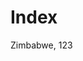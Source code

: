 # Index
Zimbabwe, 123

[^1]: This threshold is like the value of 1mm sometimes suggested by
    WMO. The smallest value usually recorded is 0.1mm, but we find
    stations are not equally conscientious in recording very small
    amounts. So, if 0.1mm is used, then it is harder to compare the
    pattern of rainfall at different stations. Records also differ in
    their attitudes on rounding. So, some records have far fewer values
    of 0.9 or 1.1mm than others. There is also an old issue that some
    stations used to measure in inches and the smallest value was then
    0.01 inches. This translates to 0.3mm and higher values are 0.5, 0.8
    and 1mm. So 0.9mm is not possible in data that used to be in inches.
    Hence the threshold of 0.85mm is a practical way of implementing
    "1mm and above".

[^2]: The body of the boxplot is not blue by default. For this, choose
    ***Boxplot Options*** in Fig. 2.2e, then choose the ***Geom
    Parameters*** tab and change the ***Fill colour*** to your choice.

[^3]: This is partly because the "Omit Missing Values" checkbox in Fig.
    2.3c was left unchecked. Coping with missing values in the data,
    when summaries are calculated, is a complex issue. It is discussed
    in detail in Chapter 6.

[^4]: The graph in Fig. 2.4k also starts from 0. This used the Yaxis tab
    in Fig. 2.3j.

[^5]: R is case sensitive. So Date and date are different variable
    names. Hence make sure you use Date as the new name.

[^6]: If the names of your date columns are not the same, then use the
    Options sub-dialogue to tell R-Instat which columns to match.

[^7]: The missing values are because a full join was used in the merging
    process. The satellite data are up to 2015, while the observed data
    are to 2013. One way of avoiding the problem is to use a Left Join
    instead.

[^8]: Use Tools \> Options \> Data View to change these values. However,
    this may have a speed effect on R-Instat.

[^9]: This is the Dodoma data used in Chapter 2. Use ***File \> Open
    from Library \> Instat \> Climatic \> Original Climate Guide Data***
    and choose ***Dodoma*** to open these data.

[^10]: An R data book is special to R-Instat. Hence these RDS files
    cannot be opened directly in R, for example in RStudio. We describe,
    in Section 3.3 how you can transfer your R-Instat work to RStudio.

[^11]: Changing the number of significant figures does not change any of
    the data in R at all. It just changes how it is presented in the
    grid. If you do want to change the number, then use the R-Instat
    Calculator with Prepare \> Column: Calculate \> Calculations, where
    the maths keyboard has round and various other functions that can be
    applied.

[^12]: This can be changed if not appropriate.

[^13]: Sometimes the graph in the R viewer does not seem to appear, or
    it appears and then disappears again. This is because it is on a
    totally separate window. In this case look in the R-Instat icon in
    the taskbar at the bottom of the screen.

[^14]: The extra feature in Fig. 3.4 is the date of each outlier, which
    helps in the quality control. This is provided by the label argument
    in the ***Describe \> Specific \> Scatter Plot*** dialogue in Fig.
    3.4h.

[^15]: Though a "list" is something different in R.

[^16]: We could alternatively have used Climatic \> Tidy and Examine \>
    Replace Values in R-Instat and then changed the columns to be
    numeric. But it is simpler to do a Find and Replace in Excel.

[^17]: Use Climatic \> Tidy and Examine \> Replace Values.

[^18]: This issue was with Climsoft Version 3.2. The problem has been
    resolved in later versions.

[^19]: They use ***Describe \> Specific \> Line Plot*** dialogue, with
    the ***Date*** column as the x-variable.

[^20]: To filter, one way is to return to the data, and right-click to
    set up the filter. Alternatively press the Data Options button in
    any dialogue, here Fig. 5.2h. Then filter to select just the first
    station.

[^21]: The Climatic \> dates \> Use Date dialogue is used to generate
    the quarters.

[^22]: In Section 3.3 we show how a skew boxplot may be constructed as a
    preferred graph for rainfall data.

[^23]: From the main ***Climatic \> Check Data \> Boxplot*** dialogue,
    with ***Tmin*** as the variable, use ***Plot Options \> Layer \>
    Add*** to give Fig. 5.3j. Include ***Tmax*** as the y, Fig. 5.3j,
    then use the ***Layer Parameters*** tab, Fig. 5.3j, and set the
    ***Outlier colour*** to ***red***. Then ***Return*** to the main
    dialogue and ***Ok***.

[^24]: This feature is common and is largely due to the possibility of
    lower values of Tmax on some rainy days. One way to check this
    feature is the filter the data and just consider the Tmax data on
    dry days.

[^25]: An outlier is when a point is further from the respective
    quartile than 1.5 times the interquartile range.

[^26]: This threshold is like the value of 1mm sometimes suggested by
    WMO. The smallest value usually recorded is 0.1mm, but we find that
    stations are not equally conscientious in recording very small
    amounts. So, if 0.1mm is used, then it is harder to compare the
    pattern of rainfall at different stations. Records also differ in
    their attitudes on rounding. So some records have far fewer values
    of 0.9 or 1.1mm than others. There is also an old issue that some
    stations used to measure in inches and the smallest value was then
    0.01 inches. This translates to 0.3mm and higher values are 0.5, 0.8
    and 1mm. So, 0.9mm is not possible in data that used to be in
    inches. Hence the threshold of 0.85mm is a practical way of
    implementing "1mm and above".

[^27]: And, of course, if it is not possible with the ordinary R-Instat
    menus it may still be possible using R directly.

[^28]: To find the equation and level of significance of this result you
    could then use the ***Model \> Two Variable*** dialogue

[^29]: To add the colour, we also used the ***Boxplot Options*** in Fig.
    6.4d and specified the ***Fill Colour*** as green.

[^30]: We also used the Data Options and filtered on the Months to use
    just March to October.

[^31]: It uses the 2 factors month and station for the facets.

[^32]: ***Filter to 1962 at Saltpond*** and use ***Climatic \> Check
    Data \> Display Daily***.

[^33]: In the current version of R-Instat the Plot Options are disabled
    for multiple variables. Hence set the facets before setting the
    variables to Multiple. Set them back to Single Variable if you wish
    to edit the Plot Options. This limitation will be removed in a
    future version.

[^34]: Monthly means are calculated using ***Climatic \> Prepare \>
    Climatic Summaries*** as shown in Fig. 6.6k. The data are then
    filtered to just 1971 to 1980 for Saltpond. Then the results could
    be shown in the output window, but we chose to unstack the data, by
    Month to give the display shown in Fig. 6.6h.

[^35]: Use ***Prepare \> Column: Calculate \> Calculation*** with the
    formula ***round(max_temperature\*9/5+32)***.

[^36]: An alternative to renaming the variables is to change the names
    of the new variables in the ***Climatic \> Prepare \> Start of the
    Rains*** dialogue, Fig. 7.3a.

[^37]: The file called Moorings 7.4.rds from ***File \> Open from
    Library,*** contains the data including the variables from Section
    7.3.

[^38]: To plot as shown in Fig. 7.6h, use ***Climatic \> Tidy and
    Examine \> Stack*** with the 3 totals, carrying the ***s_year***
    variable. Then, on the ***Climatic \> PICSA \> Rainfall Graph***,
    choose Plot Options and Facets and make the layout vertical.

[^39]: Include the checkbox to display the zero values as "---".

[^40]: Plotting exceedance graphs is one way to examine these data. Our
    use

[^41]: The default gives the x-axis as numeric. The presentation shown,
    as dates within the year, will soon be easy, but currently it needs
    a little coding as described in Chapter 8.

[^42]: They are higher because they include years where a dry spell may
    have started before the given dates and continued into the flowering
    period. The earlier calculation (following planting) assumed the
    previous day had rain -- as it was a potential planting date.)

[^43]: If we move the dekad column "down one row", , that's the
    ***lead*** function (lag is the opposite) then these are the rows
    when the two columns are different, (i.e. !=). So, with the
    ***dekad_abbr*** variable the function: ***dekad_abbr !=
    lead(dekad_abbr)*** is used. We need to specify the R package for
    the ***lead*** function, so give the command as ***dekad_abbr !=
    dplyr::lead(dekad_abbr)***

[^44]: In Fig. 7.8ad we have also filtered to omit the very dry months
    of the year.

[^45]: This adds two ***layers*** to the boxplot with the data from the
    current year. One layer is for the line and the other for the
    points. This is explained n=in more detail in Chapter 8.

[^46]: This might have been corrected by the time you read this section.

[^47]: The resulting column is slightly incorrect, because of the
    multiple stations. The last 2 rows (hours) at each station should be
    missing, but they continue with the values from the next station.
    This will have a negligible effect on subsequent calculations. If
    you wish to be strictly correct, then filter for these last 2 days
    and set the values as missing.

[^48]: The calculation of the baseline values is more complex in two
    ways. First is that each day uses the data from the 5 surrounding
    days, e.g. for 10^th^ January, the data are used from 8^th^ to
    12^th^ January. There are therefore 150 values for each day, from
    which to calculate the 10% and 90% points. Second is that a
    bootstrapping methods is used, following (Zhang, Hegerl, Zwiers, &
    Kenyon, 2005) where each year in turn is omitted and replaced by one
    of the other 29 years.

[^49]: If you have multiple data frames open, and you just want to close
    this one, then use ***Right-Click*** on the data frame tab (at the
    bottom of the data) and choose ***Delete***.

[^50]: With the default of more than 9 days, there is no planting date
    in 2 of the years. This is possible, and the issue us discussed in
    Section 7.4. Here we avoid the discussion!

[^51]: A caption can be split over multiple lines if \\n is used as a
    line feed.

[^52]: You may wonder why they are not always the same. They are within
    a day of each other and we consider that is "good enough" for the
    uses of the results. They sometimes differ by a day for one (or
    both) of 2 reasons. First the length =End -- Start. So, if the Start
    was 14 Nov, and the End was 16^th^, then Length = 2 days. But 3 days
    are used in the calculation of the sum, from the start day to the
    end day. Second -- and the other way -- is that February 29 is an
    extra day in non-leap years for calculating the length, but not for
    the number of days in calculating the sum. So, in Fig. 12.4s the
    results are the same in non-leap years, and different, by one day,
    in leap years.

[^53]: From the dates, use ***Prepare \> Column: Calculate
    \>Calculation*** to find the month of the maximum. ***Label*** the
    month and ***reorder***, so December is first. Then, in the
    ***Climatic \> PICSA \> Rainfall Graph***, use ***Plot Options***
    and edit the points layer to include the month in the graph.

[^54]: Changed geom_line, to geom_col, colour to black, and size=0.8 to
    width=0.05 in PICSA line chart.

[^55]: You could simply count the number of years in Fig. 12.4i when
    planting is on or before each day number. Or count from a graphical
    display, such as Fig. 12.4j. This is simpler from a cumulative
    display of the starting dates, using the ***Climatic \> PICSA \>
    Cumulative/Exceedance Graph***. Numerically you could give a logical
    expression using the calculator, ***Prepare \> Column: Calculate \>
    Calculation***, or using the proportion summary in ***Prepare \>
    Column Calculate \> Column Summaries***.

[^56]: The order of the factor levels is changed to go from South to
    North (i.e. in latitude order). A Date column has been added (with
    Climatic \> Dates \> Make Date, and just use the Year column. Then
    the data frame is defined as climatic, as described in Chapter 8.

[^57]: It isn't difficult. First use ***Climatic \> Dates \> Make
    Date*** for the daily data, (possibly change the year and doy to be
    numeric) then, ***Use Date*** to get the monthly variable. Then
    repeat the plot with the ***month as a facet***.

[^58]: The scale option was used to make the width proportional to the
    count of observations at each direction.

[^59]: This is Precip ≥ 0.01 inches as the US uses inches rather than
    mm. (1 inch = 25.4mm).

[^60]: Here the total rainfall is calculated from ***all*** the rain
    days -- i.e. even those with less than 0.85mm. This slightly higher
    than the totals ignoring those days completely, i.e. setting those
    values to zero. If you wish to set those values to zero, then, with
    the daily data, generate a new variable, say rain0 using ***Prepare
    \> Column: Calculate \> Calculation*** with the formula
    ***(rain\>0.85) \* rain*** or equivalently ***ifelse(rain\>0.85,
    rain, 0)***.

[^61]: There were some simple steps to produce the graph in Fig. 19.2n,
    from the data in Fig. 19.2m, as follows. First subtract successive
    columns to give the number of days between 1mm and 5mm, etc. Then
    use Climatic \> Tidy and Examine \> Stack on these four variables,
    carrying the Month factor. Then produce the stacked bar chart. It is
    good if the chart is in the "right order", both for the bars and the
    legend, and this may involve the Prepare \> Column: Factor \>
    Reorder Levels.

[^62]: Some countries continue to use a tighter rule where 5 is the
    maximum number of missing days permitted in a month, or 3
    consecutive days.

[^63]: If the checkbox is not (yet) enabled, then press Ok for the
    existing summary. Use the dialogue again, make date the element and
    choose Minimum. This has given the column called min_date in Fig.
    19.3h.